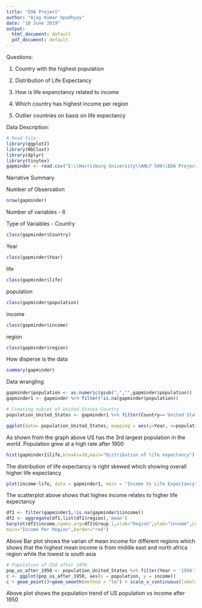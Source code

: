 ---
title: "EDA Project"
author: "Ajay Kumar Upadhyay"
date: "10 June 2019"
output:
  html_document: default
  pdf_document: default
---



Questions:

1) Country with the highest population

2) Distribution of Life Expectancy

3) How is life expenctancy related to income

4) Which country has highest income per region

5) Outlier countries on basis on life expectancy

Data Description:

```{r, echo=FALSE, results='hide'}
# Read file:
library(ggplot2)
library(NbClust)
library(dplyr)
library(tinytex)
gapminder <- read.csv("E:\\Harrisburg University\\ANLY 506\\EDA Project\\gapminder.csv")

```

Narrative Summary

Number of Observation 
```{r, echo=FALSE}
nrow(gapminder)
```

Number of variables - 6

Type of Variables - Country 
```{r, echo=FALSE}
class(gapminder$Country)
```
Year
```{r, echo=FALSE}
class(gapminder$Year)
```
life
```{r, echo=FALSE} 
class(gapminder$life)
```
population 
```{r, echo=FALSE} 
class(gapminder$population)
```
income 
```{r, echo=FALSE}
class(gapminder$income)
```
region 
```{r, echo=FALSE}
class(gapminder$region)
```

How disperse is the data
```{r, echo=FALSE}
summary(gapminder)
```
Data wrangling

```{r, echo=FALSE}
gapminder$population <- as.numeric(gsub(",","",gapminder$population))
gapminder1 <- gapminder %>% filter(!is.na(gapminder$population))
```

```{r, echo=FALSE}
# Creating subset of United States Country
population_United_States <- gapminder1 %>% filter(Country=='United States')

ggplot(data= population_United_States, mapping = aes(y=Year, x=population, color="United States"))  + geom_point(data = gapminder1,color="darkgreen", aes(color="Others")) + geom_jitter() 
```
As shown from the graph above US has the 3rd largest population in the world. Population grew at a high rate after 1900

```{r, echo=FALSE}
hist(gapminder1$life,breaks=10,main="Distribution of life expectancy")
```

The distribution of life expectancy is right skewed which showing overall higher life expectancy


```{r, echo=FALSE, warning=FALSE}
plot(income~life, data = gapminder1, main = "Income Vs Life Expectancy", xlab = 'life expectancy' , ylab = 'income') + facet_wrap(~gapminder1$country, drop = TRUE)
```

The scatterplot above shows that highes income relates to higher life expectancy

```{r, echo=FALSE, warning=FALSE}
df1 <- filter(gapminder1,!is.na(gapminder1$income))
df2 <- aggregate(df1,list(df1$region),'mean')
barplot(df2$income,names.arg=df2$Group.1,xlab="Region",ylab="income",col="blue",
main="Income Per Region",border="red")
```
Above Bar plot shows the varian of mean income for different regions which shows that the highest mean income is from middle east and north africa region while the lowest is south asia

```{r, echo=FALSE}
# Population of USA after 1950
pop_us_after_1950 <- population_United_States %>% filter(Year > '1950')
c <- ggplot(pop_us_after_1950, aes(x = population, y = income))
c + geom_point()+geom_smooth(method = "lm") + scale_x_continuous(labels = scales::comma)  + labs(title="US Population vs Income after 1950")
```

Above plot shows the population trend of US population vs income after 1950


